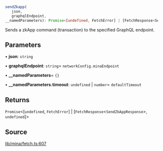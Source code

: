 ```ts
sendZkapp(
   json, 
   graphqlEndpoint, 
__namedParameters): Promise<[undefined, FetchError] | [FetchResponse<SendZkAppResponse>, undefined]>
```

Sends a zkApp command (transaction) to the specified GraphQL endpoint.

## Parameters

• **json**: `string`

• **graphqlEndpoint**: `string`= `networkConfig.minaEndpoint`

• **\_\_namedParameters**= `{}`

• **\_\_namedParameters\.timeout**: `undefined` \| `number`= `defaultTimeout`

## Returns

`Promise`\<[`undefined`, `FetchError`] \| [`FetchResponse`\<`SendZkAppResponse`\>, `undefined`]\>

## Source

[lib/mina/fetch.ts:607](https://github.com/o1-labs/o1js/blob/000b9835d52eede806be269b958c57000ff32f72/src/lib/mina/fetch.ts#L607)
